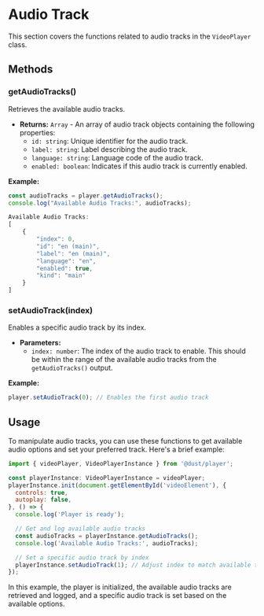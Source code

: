 # Audio Track

This section covers the functions related to audio tracks in the `VideoPlayer` class.

## Methods

### getAudioTracks()

Retrieves the available audio tracks.

- **Returns:** `Array` - An array of audio track objects containing the following properties:
  - `id: string`: Unique identifier for the audio track.
  - `label: string`: Label describing the audio track.
  - `language: string`: Language code of the audio track.
  - `enabled: boolean`: Indicates if this audio track is currently enabled.

**Example:**

```javascript
const audioTracks = player.getAudioTracks();
console.log("Available Audio Tracks:", audioTracks);

Available Audio Tracks:
[
    {
        "index": 0,
        "id": "en (main)",
        "label": "en (main)",
        "language": "en",
        "enabled": true,
        "kind": "main"
    }
]
```

### setAudioTrack(index)

Enables a specific audio track by its index.

- **Parameters:**
  - `index: number`: The index of the audio track to enable. This should be within the range of the available audio tracks from the `getAudioTracks()` output.

**Example:**

```javascript
player.setAudioTrack(0); // Enables the first audio track
```

## Usage

To manipulate audio tracks, you can use these functions to get available audio options and set your preferred track. Here's a brief example:

```javascript
import { videoPlayer, VideoPlayerInstance } from '@dust/player';

const playerInstance: VideoPlayerInstance = videoPlayer;
playerInstance.init(document.getElementById('videoElement'), {
  controls: true,
  autoplay: false,
}, () => {
  console.log('Player is ready');

  // Get and log available audio tracks
  const audioTracks = playerInstance.getAudioTracks();
  console.log('Available Audio Tracks:', audioTracks);

  // Set a specific audio track by index
  playerInstance.setAudioTrack(1); // Adjust index to match available tracks
});
```

In this example, the player is initialized, the available audio tracks are retrieved and logged, and a specific audio track is set based on the available options.
